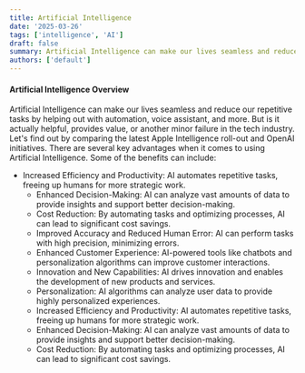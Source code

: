 ```yaml
---
title: Artificial Intelligence
date: '2025-03-26'
tags: ['intelligence', 'AI']
draft: false
summary: Artificial Intelligence can make our lives seamless and reduce our repetitive tasks by helping out with automation, voice assistant, and more. But is it actually helpful, provides value, or another minor failure in the tech industry. Let's find out by comparing the latest Apple Intelligence roll-out and OpenAI initiatives.
authors: ['default']
---
```


#### Artificial Intelligence Overview

Artificial Intelligence can make our lives seamless and reduce our repetitive tasks by helping out with automation, voice assistant, and more. But is it actually helpful, provides value, or another minor failure in the tech industry. Let's find out by comparing the latest Apple Intelligence roll-out and OpenAI initiatives.
There are several key advantages when it comes to using Artificial Intelligence.
Some of the benefits can include:

- Increased Efficiency and Productivity: AI automates repetitive tasks, freeing up
  humans for more strategic work.
  - Enhanced Decision-Making: AI can analyze vast amounts of data to provide
    insights and support better decision-making.
  - Cost Reduction: By automating tasks and optimizing processes, AI can lead to
    significant cost savings.
  - Improved Accuracy and Reduced Human Error: AI can perform tasks with high
    precision, minimizing errors.
  - Enhanced Customer Experience: AI-powered tools like chatbots and personalization
    algorithms can improve customer interactions.
  - Innovation and New Capabilities: AI drives innovation and enables the
    development of new products and services.
  - Personalization: AI algorithms can analyze user data to provide highly
    personalized experiences.
  - Increased Efficiency and Productivity: AI automates repetitive tasks, freeing
    up humans for more strategic work.
  - Enhanced Decision-Making: AI can analyze vast amounts of data to provide
    insights and support better decision-making.
  - Cost Reduction: By automating tasks and optimizing processes, AI can lead to
    significant cost savings.
